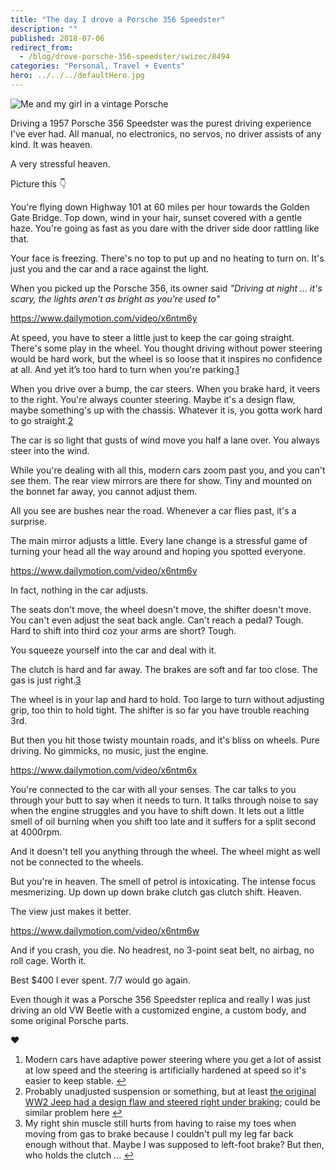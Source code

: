 ```yaml
---
title: "The day I drove a Porsche 356 Speedster"
description: ""
published: 2018-07-06
redirect_from:
  - /blog/drove-porsche-356-speedster/swizec/8494
categories: "Personal, Travel + Events"
hero: ../../../defaultHero.jpg
---
```


![Me and my girl in a vintage Porsche](https://swizec.com/blog/wp-content/uploads/2018/07/vintage.jpg)

Driving a 1957 Porsche 356 Speedster was the purest driving experience I've ever had. All manual, no electronics, no servos, no driver assists of any kind. It was heaven.

A very stressful heaven.

Picture this 👇

You're flying down Highway 101 at 60 miles per hour towards the Golden Gate Bridge. Top down, wind in your hair, sunset covered with a gentle haze. You're going as fast as you dare with the driver side door rattling like that.

Your face is freezing. There's no top to put up and no heating to turn on. It's just you and the car and a race against the light.

When you picked up the Porsche 356, its owner said _"Driving at night ... it's scary, the lights aren't as bright as you're used to"_

https://www.dailymotion.com/video/x6ntm6y

At speed, you have to steer a little just to keep the car going straight. There's some play in the wheel. You thought driving without power steering would be hard work, but the wheel is so loose that it inspires no confidence at all. And yet it’s too hard to turn when you're parking.[1](#fn1)

When you drive over a bump, the car steers. When you brake hard, it veers to the right. You're always counter steering. Maybe it's a design flaw, maybe something's up with the chassis. Whatever it is, you gotta work hard to go straight.[2](#fn2)

The car is so light that gusts of wind move you half a lane over. You always steer into the wind.

While you're dealing with all this, modern cars zoom past you, and you can't see them. The rear view mirrors are there for show. Tiny and mounted on the bonnet far away, you cannot adjust them.

All you see are bushes near the road. Whenever a car flies past, it's a surprise.

The main mirror adjusts a little. Every lane change is a stressful game of turning your head all the way around and hoping you spotted everyone.

https://www.dailymotion.com/video/x6ntm6v

In fact, nothing in the car adjusts.

The seats don't move, the wheel doesn't move, the shifter doesn't move. You can't even adjust the seat back angle. Can't reach a pedal? Tough. Hard to shift into third coz your arms are short? Tough.

You squeeze yourself into the car and deal with it.

The clutch is hard and far away. The brakes are soft and far too close. The gas is just right.[3](#fn3)

The wheel is in your lap and hard to hold. Too large to turn without adjusting grip, too thin to hold tight. The shifter is so far you have trouble reaching 3rd.

But then you hit those twisty mountain roads, and it's bliss on wheels. Pure driving. No gimmicks, no music, just the engine.

https://www.dailymotion.com/video/x6ntm6x

You're connected to the car with all your senses. The car talks to you through your butt to say when it needs to turn. It talks through noise to say when the engine struggles and you have to shift down. It lets out a little smell of oil burning when you shift too late and it suffers for a split second at 4000rpm.

And it doesn't tell you anything through the wheel. The wheel might as well not be connected to the wheels.

But you're in heaven. The smell of petrol is intoxicating. The intense focus mesmerizing. Up down up down brake clutch gas clutch shift. Heaven.

The view just makes it better.

https://www.dailymotion.com/video/x6ntm6w

And if you crash, you die. No headrest, no 3-point seat belt, no airbag, no roll cage. Worth it.

Best $400 I ever spent. 7/7 would go again.

Even though it was a Porsche 356 Speedster replica and really I was just driving an old VW Beetle with a customized engine, a custom body, and some original Porsche parts.

❤️

1.  Modern cars have adaptive power steering where you get a lot of assist at low speed and the steering is artificially hardened at speed so it's easier to keep stable. [↩](#ffn1)
2.  Probably unadjusted suspension or something, but at least [the original WW2 Jeep had a design flaw and steered right under braking](https://jalopnik.com/the-legendary-world-war-ii-jeep-had-a-dangerous-enginee-1797186236); could be similar problem here [↩](#ffn2)
3.  My right shin muscle still hurts from having to raise my toes when moving from gas to brake because I couldn't pull my leg far back enough without that. Maybe I was supposed to left-foot brake? But then, who holds the clutch ... [↩](#ffn3)
